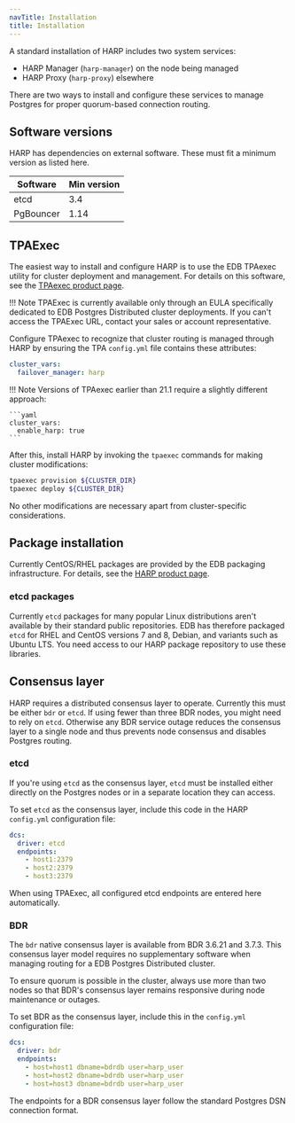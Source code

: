 ```yaml
---
navTitle: Installation
title: Installation
---
```


A standard installation of HARP includes two system services:

* HARP Manager (`harp-manager`) on the node being managed
* HARP Proxy (`harp-proxy`) elsewhere

There are two ways to install and configure these services to manage
Postgres for proper quorum-based connection routing.

## Software versions

HARP has dependencies on external software. These must fit a minimum
version as listed here.

| Software  | Min version |
|-----------|---------|
| etcd      | 3.4     |
| PgBouncer | 1.14    |

## TPAExec

The easiest way to install and configure HARP is to use the EDB TPAexec utility
for cluster deployment and management. For details on this software, see the
[TPAexec product page](/tpa/latest/).

!!! Note
    TPAExec is currently available only through an EULA specifically dedicated
    to EDB Postgres Distributed cluster deployments. If you can't access the TPAExec URL,
    contact your sales or account representative.

Configure TPAexec to recognize that cluster routing is
managed through HARP by ensuring the TPA `config.yml` file contains these
attributes:

```yaml
cluster_vars:
  failover_manager: harp
```

!!! Note
    Versions of TPAexec earlier than 21.1 require a slightly different approach:

    ```yaml
    cluster_vars:
      enable_harp: true
    ```

After this, install HARP by invoking the `tpaexec` commands
for making cluster modifications:

```bash
tpaexec provision ${CLUSTER_DIR}
tpaexec deploy ${CLUSTER_DIR}
```

No other modifications are necessary apart from cluster-specific
considerations.


## Package installation

Currently CentOS/RHEL packages are provided by the EDB packaging
infrastructure. For details, see the [HARP product
page](./).

### etcd packages

Currently `etcd` packages for many popular Linux distributions aren't
available by their standard public repositories. EDB has therefore packaged
`etcd` for RHEL and CentOS versions 7 and 8, Debian, and variants such as
Ubuntu LTS. You need access to our HARP package repository to use
these libraries.

## Consensus layer

HARP requires a distributed consensus layer to operate. Currently this must be
either `bdr` or `etcd`. If using fewer than three BDR nodes, you might need to rely on `etcd`. Otherwise any BDR service outage reduces the
consensus layer to a single node and thus prevents node consensus and disables
Postgres routing.

### etcd

If you're using `etcd` as the consensus layer, `etcd` must be installed either
directly on the Postgres nodes or in a separate location they can access.

To set `etcd` as the consensus layer, include this code in the HARP `config.yml`
configuration file:

```yaml
dcs:
  driver: etcd
  endpoints:
    - host1:2379
    - host2:2379
    - host3:2379
```

When using TPAExec, all configured etcd endpoints are entered here
automatically.

### BDR

The `bdr` native consensus layer is available from BDR 3.6.21 and 3.7.3. This
consensus layer model requires no supplementary software when managing routing
for a EDB Postgres Distributed cluster.

To ensure quorum is possible in the cluster, always
use more than two nodes so that BDR's consensus layer remains responsive during node
maintenance or outages.

To set BDR as the consensus layer, include this in the `config.yml`
configuration file:

```yaml
dcs:
  driver: bdr
  endpoints:
    - host=host1 dbname=bdrdb user=harp_user
    - host=host2 dbname=bdrdb user=harp_user
    - host=host3 dbname=bdrdb user=harp_user
```

The endpoints for a BDR consensus layer follow the
standard Postgres DSN connection format.
